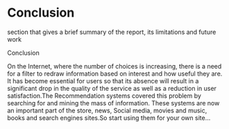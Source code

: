 

    
# Conclusion
section that gives a brief summary of the report, its limitations and future work



Conclusion

On the Internet, where the number of choices is increasing, there is a need for a filter to redraw information based on interest and how useful they are. It has become essential for users so that its absence will result in a significant drop in the quality of the service as well as a reduction in user satisfaction.The Recommendation systems covered this problem by searching for and mining the mass of information. These systems are now an important part of the store, news, Social media, movies and music, books and search engines sites.So start using them for your own site...